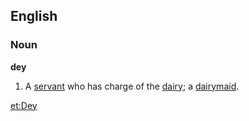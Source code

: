 ==English==
===Noun===
'''dey'''

#A [[servant]] who has charge of the [[dairy]]; a [[dairymaid]].

[[et:Dey]]